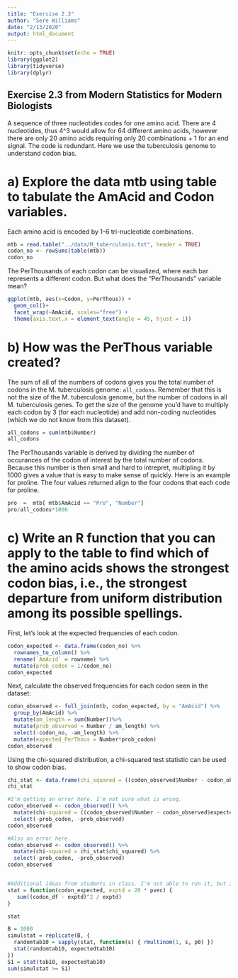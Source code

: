 ```yaml
---
title: "Exercise 2.3"
author: "Sere Williams"
date: "2/13/2020"
output: html_document
---
```


```r
knitr::opts_chunk$set(echo = TRUE)
library(ggplot2)
library(tidyverse)
library(dplyr)
```


## Exercise 2.3 from Modern Statistics for Modern Biologists

A sequence of three nucleotides codes for one amino acid. There are 4 nucleotides, thus 4^3 would allow for 64 different amino acids, however there are only 20 amino acids requiring only 20 combinations + 1 for an end signal. The code is redundant. Here we use the tuberculosis genome to understand codon bias. 

# a) Explore the data mtb using table to tabulate the AmAcid and Codon variables.

Each amino acid is encoded by 1-6 tri-nucleotide combinations. 
```r
mtb = read.table("../data/M_tuberculosis.txt", header = TRUE)
codon_no <- rowSums(table(mtb))
codon_no
```
The PerThousands of each codon can be visualized, where each bar represents a different codon. But what does the "PerThousands" variable mean?
```r
ggplot(mtb, aes(x=Codon, y=PerThous)) +
  geom_col()+
  facet_wrap(~AmAcid, scales="free") +
  theme(axis.text.x = element_text(angle = 45, hjust = 1))
```

# b) How was the PerThous variable created?

The sum of all of the numbers of codons gives you the total number of codons in the M. tuberculosis genome: `all_codons`. Remember that this is not the size of the M. tuberculosis genome, but the number of codons in all M. tuberculosis genes. To get the size of the genome you'd have to multiply each codon by 3 (for each nucleotide) and add non-coding nucleotides (which we do not know from this dataset).

```r
all_codons = sum(mtb$Number)
all_codons
```

The PerThousands variable is derived by dividing the number of occurances of the codon of interest by the total number of codons. Because this number is then small and hard to intrepret, multipling it by 1000 gives a value that is easy to make sense of quickly. Here is an example for proline. The four values returned align to the four codons that each code for proline. 
```r
pro  =  mtb[ mtb$AmAcid == "Pro", "Number"]
pro/all_codons*1000
```

# c) Write an R function that you can apply to the table to find which of the amino acids shows the strongest codon bias, i.e., the strongest departure from uniform distribution among its possible spellings.

First, let's look at the expected frequencies of each codon. 
```r
codon_expected <- data.frame(codon_no) %>%
  rownames_to_column() %>%
  rename(`AmAcid` = rowname) %>%
  mutate(prob_codon = 1/codon_no)
codon_expected
```

Next, calculate the observed frequencies for each codon seen in the dataset:
```r
codon_observed <- full_join(mtb, codon_expected, by = "AmAcid") %>%
  group_by(AmAcid) %>%
  mutate(am_length = sum(Number))%>%
  mutate(prob_observed = Number / am_length) %>%
  select(-codon_no, -am_length) %>%
  mutate(expected_PerThous = Number*prob_codon)
codon_observed
```

Using the chi-squared distribution, a chi-squared test statistic can be used to show codon bias. 

```r
chi_stat <- data.frame(chi_squared = ((codon_observed$Number - codon_observed$expected_PerThous)^2)/(codon_observed$expected_PerThous))
chi_stat

#I'm getting an error here. I'm not sure what is wrong.
codon_observed <- codon_observed() %>%
  mutate(chi-squared = ((codon_observed$Number - codon_observed$expected_PerThous)^2)/(codon_observed$expected_PerThous)) %>% 
  select(-prob_codon, -prob_observed)
codon_observed

#Also an error here. 
codon_observed <- codon_observed() %>%
  mutate(chi-squared = chi_stat$chi_squared) %>% 
  select(-prob_codon, -prob_observed)
codon_observed


#Additional ideas from students in class. I'm not able to run it, but I like the idea of using a function.  
stat = function(codon_expected, exptd = 20 * pvec) {
   sum((codon_df - exptd)^2 / exptd)
}

stat

B = 1000
simulstat = replicate(B, {
  randomtab10 = sapply(stat, function(s) { rmultinom(1, s, p0) })
  stat(randomtab10, expectedtab10)
})
S1 = stat(tab10, expectedtab10)
sum(simulstat >= S1)
```


